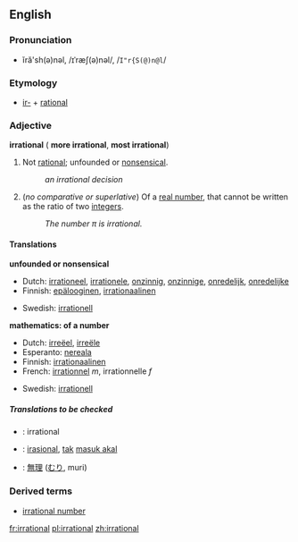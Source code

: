 ==English==

===Pronunciation===
*ĭră'sh(ə)nəl, /ɪˈræʃ(ə)nəl/, /<tt>I"r{S(@)n@l</tt>/

===Etymology===
*[[ir-]] + [[rational]]

===Adjective===
'''irrational''' ({{compar}} '''more irrational''', {{superl}} '''most irrational''')

#Not [[rational]]; unfounded or [[nonsensical]].
#:''an irrational decision''
#{{mathematics}} (''no comparative or superlative'') Of a [[real number]], that cannot be written as the ratio of two [[integer]]s.
#:''The number &pi; is irrational.''

====Translations====

'''unfounded or nonsensical'''
{{top}}
*Dutch: [[irrationeel]], [[irrationele]], [[onzinnig]], [[onzinnige]], [[onredelijk]], [[onredelijke]]
*Finnish: [[epälooginen]], [[irrationaalinen]]
{{mid}}
*Swedish: [[irrationell]]
{{bottom}}

'''mathematics: of a number'''
{{top}}
*Dutch: [[irreëel]], [[irreële]]
*Esperanto: [[nereala]]
*Finnish: [[irrationaalinen]]
*French: [[irrationnel]] ''m'', irrationnelle ''f''
{{mid}}
*Swedish: [[irrationell]]
{{bottom}}

=====Translations to be checked=====
<!--Remove this section once all of the translations below have been moved into the tables above.-->
{{checktrans}}
*{{ttbc|German}}: irrational
*{{ttbc|Indonesian}}: [[irasional]], [[tak]] [[masuk akal]]
*{{ttbc|Japanese}}: [[無理]] ([[むり]], muri)

===Derived terms===
*[[irrational number]]

[[fr:irrational]]
[[pl:irrational]]
[[zh:irrational]]